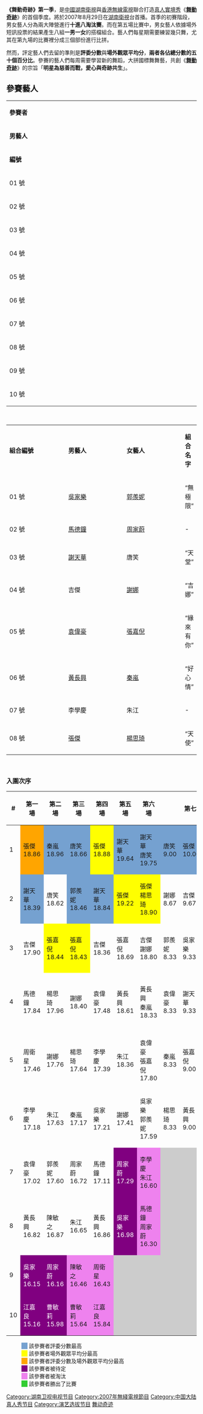 {{季播节目信息框
  | show_name = 舞動奇跡第一季
  | original_name = ''Strictly Come Dancing Cycle 1''
  | image = 
  | caption = 
  | rating = {{TV-PG}}
  | format = [[真人秀|真人秀]]
  | runtime = 120 分鐘
  | creator = 
  | executive_producer = 王平<br>何小慧
  | starring = 周志坤、揚揚、[[李宇春|李宇春]]、<br>[[鄭裕玲|鄭裕玲]]、[[何炅|何炅]]、魏哲浩、<br>[[鄭丹瑞|鄭丹瑞]]、[[陳芷菁|陳芷菁]]、[[張可頤|張可頤]]、<br>[[陳百祥|陳百祥]]、[[米雪|米雪]]、[[薛家燕|薛家燕]]、<br>[[任達華|任達華]]、沈培藝、[[黃健翔|黃健翔]]、<br>[[汪涵|汪涵]]、[[陳玉蓮|陳玉蓮]]、[[苗僑偉|苗僑偉]]。
  | country = {{CHN}} / {{HK}}
  | network = {{CHN}} [[湖南衛視|湖南衛視]] / {{HKG}} [[無線電視|無線電視]]
  | first_aired = 2007年8月29日
  | last_aired = <br>2007年9月28日
  | num_episodes = 9
  | website = [http://news.hunantv.com.cn/lanmu/wdqj/ 官网]
  | imdb_id = 
  | tv_com_id = 
}}

'''《舞動奇跡》第一季'''，是[[中國|中國]][[湖南衛視|湖南衛視]]與[[香港|香港]][[無線電視|無線電視]]聯合打造[[真人實境秀|真人實境秀]]《'''[[舞動奇跡|舞動奇跡]]'''》的首個季度。將於2007年8月29日在[[湖南衛視|湖南衛視]]台首播。首季的初賽階段，男女藝人分為兩大陣營進行'''十進八淘汰賽'''。而在第五場比賽中，男女藝人依據場外短訊投票的結果產生八組'''一男一女'''的搭檔組合。藝人們每星期需要練習幾只舞，尤其在第九場的比賽裡分成三個部份進行比拼。

然而，評定藝人們去留的準則是'''評委分數'''與'''場外觀眾平均分'''，'''兩者各佔總分數的五十個百分比'''。參賽的藝人們每周需要學習新的舞蹈，大拼國標舞舞藝，共創《'''[[舞動奇跡|舞動奇跡]]'''》的宗旨「'''明星為慈善而戰，愛心與奇跡共生'''」。

==參賽藝人==
{| ellpadding="4" cellspacing="0" style="margin: 0 0 1em 1em; border:1px solid #cccccc; empty-cells:show;border-collapse:collapse;" border="1" style="text-align:center;"
|-
| width="600" colspan="4" | '''參賽者'''
|-
| width="300" colspan="2" | '''男藝人''' || width="300" colspan="2"| '''女藝人'''
|-
| '''編號''' || '''姓名''' || '''編號''' || '''姓名'''
|- 
| 01 號 || [[黃長興|黃長興]] || 11 號 || [[秦嵐|秦嵐]]
|-
| 02 號 || 李學慶 || 12 號 || [[周家蔚|周家蔚]]
|-
| 03 號 || [[張傑_(大陸歌手)|張傑]] || 13 號 || [[謝娜|謝娜]]
|-
| 04 號 || 吉杰 || 14 號 || [[陳敏之|陳敏之]]
|-
| 05 號 || [[謝天華|謝天華]] || 15 號 || [[郭羨妮|郭羨妮]]
|- 
| 06 號 || [[袁偉豪|袁偉豪]] || 16 號 || [[楊思琦|楊思琦]]
|-
| 07 號 || 江嘉良 || 17 號 || [[張嘉倪|張嘉倪]]
|-
| 08 號 || [[吳家樂|吳家樂]] || 18 號 || 唐笑
|-
| 09 號 || 周衛星 || 19 號 || [[曹敏莉|曹敏莉]]
|- 
| 10 號 || [[馬德鐘|馬德鐘]] || 20 號 || 朱江
|}
<br>

{| ellpadding="3" cellspacing="0" style="margin: 0 0 1em 1em; border:1px solid #cccccc; empty-cells:show;border-collapse:collapse;" border="1" style="text-align:center;"
|-
| width="198" colspan="1" | '''組合編號''' || width="198" colspan="1" | '''男藝人''' || width="198" colspan="1" | '''女藝人'''|| colspan="1" | '''組合名字'''
|- 
| 01 號 || [[吳家樂|吳家樂]] || [[郭羨妮|郭羨妮]] || “無極限”
|-
| 02 號 || [[馬德鐘|馬德鐘]] || [[周家蔚|周家蔚]] ||   -
|-
| 03 號 || [[謝天華|謝天華]] || 唐笑 || “天堂”
|-
| 04 號 || 吉傑 || [[謝娜|謝娜]] || “吉娜”
|-
| 05 號 || [[袁偉豪|袁偉豪]] || [[張嘉倪|張嘉倪]] || “緣來有你”
|- 
| 06 號 || [[黃長興|黃長興]] || [[秦嵐|秦嵐]] || “好心情”
|-
| 07 號 || 李學慶 || 朱江 ||   -
|-
| 08 號 || [[張傑_(大陸歌手)|張傑]] || [[楊思琦|楊思琦]] || “天使”
|}
<br>

===入圍次序===
{| class="wikitable" style="text-align:center; font-size:85%"
|-
! # !! 第一場 !! 第二場!! 第三場 !! 第四場 !! 第五場 !! 第六場 !! colspan=3 | 第七場 !! 第八場 !! colspan=4 | 第九場
|-
| 1 ||style="background:orange;"| 張傑<br>18.86 ||style="background:#75A1D0;"| 秦嵐<br>18.96 ||style="background:#75A1D0;"| 唐笑<br>18.66 ||style="background:yellow;"| 張傑<br>18.88 ||style="background:#75A1D0;"| 謝天華<br>19.64 ||style="background:#75A1D0;"| 謝天華<br>唐笑<br>19.75 ||style="background:#75A1D0;"| 唐笑<br>9.00 ||style="background:#75A1D0;"| 張傑<br>10.00 ||style="background:orange;"| 張傑<br>楊思琦19.05 ||style="background:#75A1D0;"| 謝天華<br>唐笑<br>19.47 ||style="background:#75A1D0;"| 張傑<br>9.67 ||style="background:#75A1D0;"| 謝天華<br>唐笑<br>10.00 ||style="background:#75A1D0;"| 吳家樂<br>郭羨妮10.00 ||style="background:limegreen;"| 謝天華<br>唐笑<br>19.63
|-
| 2 ||style="background:#75A1D0;"| 謝天華18.39 || 唐笑<br>18.62 ||style="background:#75A1D0;"| 郭羨妮18.46 ||style="background:#75A1D0;"| 謝天華18.84 ||style="background:yellow;"| 張傑<br>19.22 ||style="background:yellow;"| 張傑<br>楊思琦18.90 || 謝娜<br>8.67 || 吉傑<br>9.67 || 吉傑<br>謝娜<br>18.99 || 吉傑<br>謝娜<br>19.19 || 謝天華9.33 || 吉傑<br>謝娜<br>9.00 ||style="background:#75A1D0;"| 謝天華<br>唐笑<br>10.00 ||style="background:violet;"| 張傑<br>楊思琦19.23
|-
| 3 || 吉傑<br>17.90 ||style="background:yellow;"| 張嘉倪18.44 ||style="background:yellow;"| 張嘉倪18.43 || 吉傑<br>18.36 || 張嘉倪18.69 || 吉傑<br>謝娜<br>18.80 || 郭羨妮8.33 || 吳家樂9.33 || 謝天華<br>唐笑<br>18.89 ||style="background:yellow;"| 張傑<br>楊思琦18.60 || 吳家樂9.00 || 張傑<br>楊思琦8.67 ||style="background:yellow;"| 張傑<br>楊思琦<br>9.67 ||style="background:violet;"| 吉傑<br>謝娜<br>18.38
|-
| 4 || 馬德鐘17.84 || 楊思琦17.96 || 謝娜<br>18.40 || 袁偉豪17.48 || 黃長興18.61 || 黃長興<br>秦嵐<br>18.33 || 袁偉豪8.33 || 謝天華9.33 || 袁偉豪<br>張嘉倪18.48 || 吳家樂<br>郭羨妮18.07 || 吉傑<br>8.67 || 吳家樂<br>郭羨妮8.33 || 吉傑<br>謝娜<br>9.00 ||style="background:violet;"| 吳家樂<br>郭羨妮18.32
|-
| 5 || 周衛星17.46 || 謝娜<br>17.76 || 楊思琦17.64 || 李學慶17.39 || 朱江<br>18.36 || 袁偉豪<br>張嘉倪17.80 || 秦嵐<br>8.33 || 張嘉倪9.00 ||style="background:purple;"| <font color="white">吳家樂<br>郭羨妮18.42</font> ||style="background:violet;"| 袁偉豪<br>張嘉倪17.80 ||style="background:#CCCCCC;" colspan="4"|
|-
| 6 || 李學慶17.18 || 朱江<br>17.63 || 秦嵐<br>17.17 || 吳家樂17.21 || 謝娜<br>17.41 || 吳家樂<br>郭羨妮17.59 || 楊思琦8.33 || 黃長興9.00 ||style="background:purple;"| <font color="white">黃長興<br>秦嵐<br>18.32</font> ||style="background:violet;"| 黃長興<br>秦嵐<br>17.08 ||style="background:#CCCCCC;" colspan="4"|
|-
| 7 || 袁偉豪17.02 || 郭羨妮17.60 || 周家蔚16.72 || 馬德鐘17.11 ||style="background:purple;"| <font color="white">周家蔚17.29</font> ||style="background:violet;"| 李學慶<br>朱江<br>16.60 ||style="background:#CCCCCC;" colspan="8"|
|-
| 8 || 黃長興16.82 || 陳敏之16.87 || 朱江<br>16.65 || 黃長興16.86 ||style="background:purple;"| <font color="white">吳家樂16.98</font> ||style="background:violet;"| 馬德鐘<br>周家蔚16.30 ||style="background:#CCCCCC;" colspan="8"|
|-
| 9 ||style="background:purple;"| <font color="white">吳家樂16.15</font> ||style="background:purple;"| <font color="white">周家蔚16.16</font> ||style="background:violet;"| 陳敏之16.46 ||style="background:violet;"| 周衛星16.43 ||style="background:#CCCCCC;" colspan="10"|
|-
| 10 ||style="background:purple;"| <font color="white">江嘉良15.16</font> ||style="background:purple;"| <font color="white">曹敏莉15.98</font> ||style="background:violet;"| 曹敏莉15.64 ||style="background:violet;"| 江嘉良15.84 ||style="background:#CCCCCC;" colspan="10"|
|}

:<span style="background:#75A1D0;">    </span> 該參賽者評委分數最高
:<span style="background-color:yellow;">    </span> 該參賽者場外觀眾平均分最高
:<span style="background-color:orange;">    </span> 該參賽者評委分數及場外觀眾平均分最高
:<span style="background-color:purple;">    </span> 該參賽者被待定
:<span style="background-color:violet;">    </span> 該參賽者被淘汰
:<span style="background-color:limegreen;">    </span> 該參賽者勝出了比賽

[[Category:湖南卫视电视节目|Category:湖南卫视电视节目]]
[[Category:2007年無綫電視節目|Category:2007年無綫電視節目]]
[[Category:中国大陆真人秀节目|Category:中国大陆真人秀节目]]
[[Category:演艺选拔节目|Category:演艺选拔节目]]
[[Category:舞动奇迹|]]